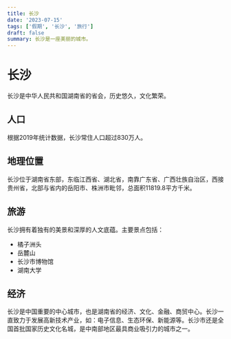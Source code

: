 ```yaml
---
title: 长沙
date: '2023-07-15'
tags: ['假期', '长沙', '旅行']
draft: false
summary: 长沙是一座美丽的城市。
---
```



# 长沙

长沙是中华人民共和国湖南省的省会，历史悠久，文化繁荣。

## 人口

根据2019年统计数据，长沙常住人口超过830万人。

## 地理位置

长沙位于湖南省东部，东临江西省、湖北省，南靠广东省、广西壮族自治区，西接贵州省，北部与省内的岳阳市、株洲市毗邻，总面积11819.8平方千米。

## 旅游

长沙拥有着独有的美景和深厚的人文底蕴。主要景点包括：

- 橘子洲头
- 岳麓山
- 长沙市博物馆
- 湖南大学

## 经济

长沙是中国重要的中心城市，也是湖南省的经济、文化、金融、商贸中心。长沙一直致力于发展高新技术产业，如：电子信息、生态环保、新能源等。长沙市还是全国首批国家历史文化名城，是中南部地区最具商业吸引力的城市之一。